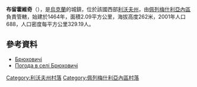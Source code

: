 {{coord|49|35|8|N|24|34|40|E|scale:100000|display=title}}

'''布留霍維奇'''（{{lang-uk|Брюховичі}}），是[[烏克蘭|烏克蘭]]的城鎮，位於該國西部[[利沃夫州|利沃夫州]]，由[[佩列梅什利亞內區|佩列梅什利亞內區]]負責管轄，始建於1464年，面積2.09平方公里，海拔高度262米，2001年人口688，人口密度每平方公里329.19人。

==參考資料==
*[http://w1.c1.rada.gov.ua/pls/z7503/A005?rdat1=02.10.2015&rf7571=20395 Брюховичі]
* [http://weather.in.ua/ua/l'vovskaja/2107 Погода в селі Брюховичі] {{Wayback|url=http://weather.in.ua/ua/l'vovskaja/2107 |date=20160305082732 }}

[[Category:利沃夫州村落|Category:利沃夫州村落]]
[[Category:佩列梅什利亞內區村落|Category:佩列梅什利亞內區村落]]


{{Lviv-geo-stub}}